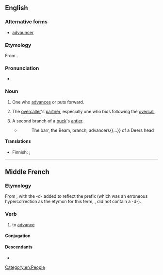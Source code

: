 ==English==

===Alternative forms===
* [[advauncer]] {{qualifier|obsolete}}

===Etymology===
From {{affix|en|advance|-er|id2=agent noun}}.

===Pronunciation===
* {{a|US}} {{IPA|en|/ədˈvænsɚ/}}

===Noun===
{{en-noun}}

# One who [[advance]]s or puts forward.
#: {{ux|en|the '''advancer''' of a theory}}
# {{lb|en|bridge}} The [[overcaller]]'s [[partner]], especially one who bids following the [[overcall]].
# A second branch of a [[buck]]'s [[antler]].
#* {{RQ:Howell Lexicon Tetraglotton}}
#*:The barr, the Beam, branch, advancers{{...}} of a Deers head

====Translations====
{{trans-top|one who advances or puts forward}}
* Finnish: {{t+|fi|etenijä}} {{q|one who advances}}; {{t+|fi|edistäjä}} {{qualifier|one who puts forward}}
{{trans-mid}}
{{trans-bottom}}

[[Category:en:People]]

----

==Middle French==

===Etymology===
From {{inh|frm|fro|avancer}}, with the -d- added to reflect the {{inh|frm|la|-}} prefix {{m|la|ad-}} (which was an erroneous hypercorrection as the etymon for this term, {{m|la|ab ante}}, did not contain a -d-).

===Verb===
{{head|frm|verb}}

# to [[advance]] {{gloss|to move forwards}}

====Conjugation====
{{frm-conj-cer|advan}}

====Descendants====
* {{desctree|fr|avancer}}